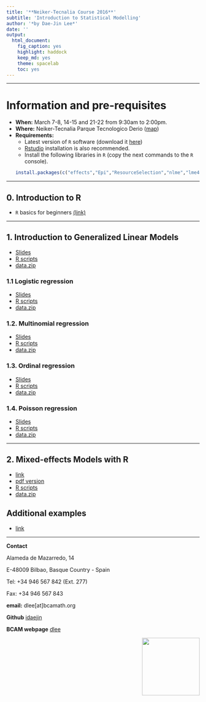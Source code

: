 ```yaml
---
title: '**Neiker-Tecnalia Course 2016**'
subtitle: 'Introduction to Statistical Modelling'
author: '*by Dae-Jin Lee*'
date: ''
output:
  html_document:
    fig_caption: yes
    highlight: haddock
    keep_md: yes
    theme: spacelab
    toc: yes
---
```



----------------------------

# Information and pre-requisites

* **When:** March 7-8, 14-15 and 21-22 from 9:30am to 2:00pm.
* **Where:** Neiker-Tecnalia Parque Tecnologico Derio ([map](https://www.google.es/maps/place/NEIKER-Tecnalia/@43.291225,-2.875765,15z/data=!4m2!3m1!1s0x0:0xb517b13250614601?sa=X&ved=0ahUKEwjJzZKKzu_KAhWF7RQKHa2xDCoQ_BIIcjAN))
* **Requirements:**
    * Latest version of `R` software (download it [here](https://www.r-project.org))
    * [Rstudio](https://www.rstudio.com) installation is also recommended.
    * Install the following libraries in `R` (copy the next commands to the `R` console).
```r
install.packages(c("effects","Epi","ResourceSelection","nlme","lme4","RLRsim","mgcv","gamair","car","scatterplot3d","VGAM","nnet","mlogit","foreign","AER","fields"))
```

<!--* **Download all material** [here](http://idaejin.github.io/bcam-courses/neiker-2016/material.zip)
-->
-------------------------------------------------



## 0. Introduction to R 

* `R` basics for beginners [(link)](http://idaejin.github.io/bcam-courses/rbasics)

--------------------------------------------------

## 1. Introduction to Generalized Linear Models

* [Slides](http://idaejin.github.io/bcam-courses/neiker-2016/material/1_Intro/Intro.pdf)
* [R scripts](http://idaejin.github.io/bcam-courses/neiker-2016/material/1_Intro/R-code/Intro.R)
* [data.zip](http://idaejin.github.io/bcam-courses/neiker-2016/material/1_Intro/R-code/data.zip)

### 1.1 Logistic regression

* [Slides](http://idaejin.github.io/bcam-courses/neiker-2016/material/2_Logistic_regression/LogReg.pdf)
* [R scripts](http://idaejin.github.io/bcam-courses/neiker-2016/material/2_Logistic_regression/R-code/Logreg.R)
* [data.zip](http://idaejin.github.io/bcam-courses/neiker-2016/material/2_Logistic_regression/R-code/data.zip)


### 1.2. Multinomial regression

* [Slides](http://idaejin.github.io/bcam-courses/neiker-2016/material/3_Multinomial_regression/Multinom.pdf)
* [R scripts](http://idaejin.github.io/bcam-courses/neiker-2016/material/3_Multinomial_regression/R-code/Multinom.R)
* [data.zip](http://idaejin.github.io/bcam-courses/neiker-2016/material/3_Multinomial_regression/R-code/data.zip)


### 1.3. Ordinal regression

* [Slides](http://idaejin.github.io/bcam-courses/neiker-2016/material/4_Ordinal_regression/Ordreg.pdf)
* [R scripts](http://idaejin.github.io/bcam-courses/neiker-2016/material/4_Ordinal_regression/R-code/Ordreg.R)
* [data.zip](http://idaejin.github.io/bcam-courses/neiker-2016/material/4_Ordinal_regression/R-code/data.zip)

### 1.4. Poisson regression

* [Slides](http://idaejin.github.io/bcam-courses/neiker-2016/material/5_Poisson_regression/Poisreg.pdf)
* [R scripts](http://idaejin.github.io/bcam-courses/neiker-2016/material/5_Poisson_regression/R-code/Poisreg.R)
* [data.zip](http://idaejin.github.io/bcam-courses/neiker-2016/material/5_Poisson_regression/R-code/data.zip)


-------------------------------------------------

## 2. Mixed-effects Models with R 

* [link](http://idaejin.github.io/bcam-courses/neiker-2016/material/mixed-models/)
* [pdf version](http://idaejin.github.io/bcam-courses/neiker-2016/material/mixed-models/IntroMixedModels.pdf)
* [R scripts](http://idaejin.github.io/bcam-courses/neiker-2016/material/mixed-models/mixed-models.R)
* [data.zip](http://idaejin.github.io/bcam-courses/neiker-2016/material/mixed-models/data.zip)

## Additional examples

* [link](http://idaejin.github.io/bcam-courses/neiker-2016/extra-examples.html)

-----------------------------------------------------

**Contact**

Alameda de Mazarredo, 14

E-48009 Bilbao, Basque Country - Spain

Tel: +34 946 567 842 (Ext. 277)

Fax: +34 946 567 843

**email:** dlee[at]bcamath.org

**Github** [idaejin](https://github.com/idaejin/)

**BCAM webpage** [dlee](http://www.bcamath.org/en/people/dlee)

<img src="http://www.bcamath.org/public_images/logo_bcam.jpg" style="width: 150px;" align="right">



